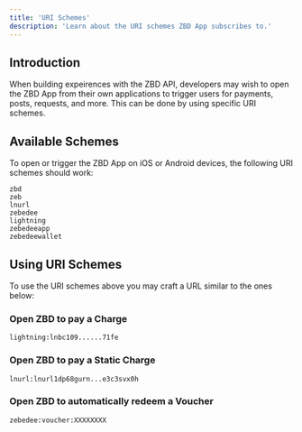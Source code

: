```yaml
---
title: 'URI Schemes'
description: 'Learn about the URI schemes ZBD App subscribes to.'
---
```


## Introduction

When building expeirences with the ZBD API, developers may wish to open the ZBD App from their own applications to trigger users for payments, posts, requests, and more. This can be done by using specific URI schemes.

## Available Schemes

To open or trigger the ZBD App on iOS or Android devices, the following URI schemes should work:

```
zbd
zeb
lnurl
zebedee
lightning
zebedeeapp
zebedeewallet
```

## Using URI Schemes

To use the URI schemes above you may craft a URL similar to the ones below:

### Open ZBD to pay a Charge

```
lightning:lnbc109......71fe
```

### Open ZBD to pay a Static Charge

```
lnurl:lnurl1dp68gurn...e3c3svx0h
```

### Open ZBD to automatically redeem a Voucher

```
zebedee:voucher:XXXXXXXX
```